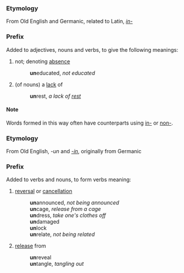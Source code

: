 ===Etymology===
From Old English and Germanic, related to Latin, ''[[in-]]''

===Prefix===
Added to adjectives, nouns and verbs, to give the following meanings:
#not; denoting [[absence]]
#:'''un'''educated, ''not educated''
#(of nouns) a [[lack]] of
#:'''un'''rest, ''a lack of [[rest]]''

====Note====
Words formed in this way often have counterparts using [[in-]] or [[non-]].

===Etymology===
From Old English, ''-un'' and ''[[-in]]'', originally from Germanic

===Prefix===
Added to verbs and nouns, to form verbs meaning:
#[[reversal]] or [[cancel|cancellation]]
#:'''un'''announced, ''not being announced''
#:'''un'''cage, ''release from a cage''
#:'''un'''dress, ''take one's clothes off''
#:'''un'''damaged
#:'''un'''lock
#:'''un'''relate, ''not being related''
#[[release]] from
#:'''un'''reveal
#:'''un'''tangle, ''tangling out''